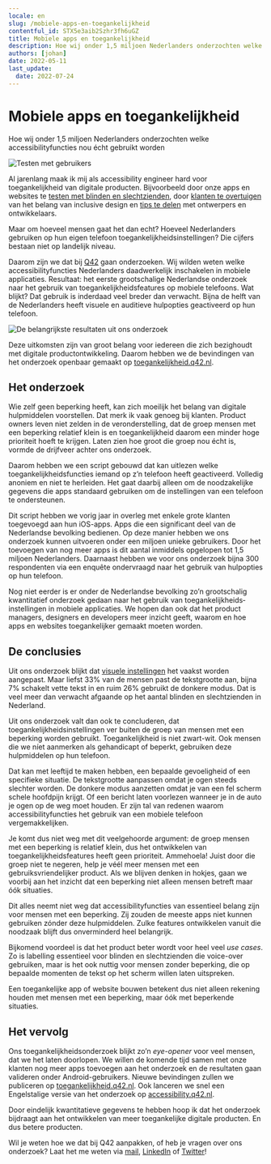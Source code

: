 ```yaml
---
locale: en
slug: /mobiele-apps-en-toegankelijkheid
contentful_id: STX5e3aib2Szhr3fh6uGZ
title: Mobiele apps en toegankelijkheid
description: Hoe wij onder 1,5 miljoen Nederlanders onderzochten welke accessibilityfuncties nou écht gebruikt worden.
authors: [johan]
date: 2022-05-11
last_update:
  date: 2022-07-24
---
```


# Mobiele apps en toegankelijkheid

Hoe wij onder 1,5 miljoen Nederlanders onderzochten welke accessibilityfuncties nou écht gebruikt worden

<Image src="/img/light/Onderzoek-toegankelijkheid-mobiele-apps-door-internetbureau-Q42-Amsterdam.png" alt="Testen met gebruikers"/>

Al jarenlang maak ik mij als accessibility engineer hard voor toegankelijkheid van digitale producten. Bijvoorbeeld door onze apps en websites te [testen met blinden en slechtzienden](https://blog.q42.nl/zo-maak-je-je-website-toegankelijk-voor-blinden-en-slechtzienden), door [klanten te overtuigen](https://youtu.be/-lEWBMEBQxM) van het belang van inclusive design en [tips te delen](https://podcast.q42.nl/accessibility) met ontwerpers en ontwikkelaars.

Maar om hoeveel mensen gaat het dan echt? Hoeveel Nederlanders gebruiken op hun eigen telefoon toegankelijkheidsinstellingen? Die cijfers bestaan niet op landelijk niveau.

Daarom zijn we dat bij [Q42](https://q42.nl/) gaan onderzoeken. Wij wilden weten welke accessibilityfuncties Nederlanders daadwerkelijk inschakelen in mobiele applicaties. Resultaat: het eerste grootschalige Nederlandse onderzoek naar het gebruik van toegankelijkheidsfeatures op mobiele telefoons. Wat blijkt? Dat gebruik is inderdaad veel breder dan verwacht. Bijna de helft van de Nederlanders heeft visuele en auditieve hulpopties geactiveerd op hun telefoon.

<Image src="/img/light/Onderzoeksresultaten-toegankelijkheidsinstellingen-mobiele-telefoons-1.png" alt="De belangrijkste resultaten uit ons onderzoek"/>

Deze uitkomsten zijn van groot belang voor iedereen die zich bezighoudt met digitale productontwikkeling. Daarom hebben we de bevindingen van het onderzoek openbaar gemaakt op [toegankelijkheid.q42.nl](https://toegankelijkheid.q42.nl/).

## **Het onderzoek**
Wie zelf geen beperking heeft, kan zich moeilijk het belang van digitale hulpmiddelen voorstellen. Dat merk ik vaak genoeg bij klanten. Product owners leven niet zelden in de veronderstelling, dat de groep mensen met een beperking relatief klein is en toegankelijkheid daarom een minder hoge prioriteit hoeft te krijgen. Laten zien hoe groot die groep nou écht is, vormde de drijfveer achter ons onderzoek.

Daarom hebben we een script gebouwd dat kan uitlezen welke toegankelijkheidsfuncties iemand op z’n telefoon heeft geactiveerd. Volledig anoniem en niet te herleiden. Het gaat daarbij alleen om de noodzakelijke gegevens die apps standaard gebruiken om de instellingen van een telefoon te ondersteunen.

Dit script hebben we vorig jaar in overleg met enkele grote klanten toegevoegd aan hun iOS-apps. Apps die een significant deel van de Nederlandse bevolking bedienen. Op deze manier hebben we ons onderzoek kunnen uitvoeren onder een miljoen unieke gebruikers. Door het toevoegen van nog meer apps is dit aantal inmiddels opgelopen tot 1,5 miljoen Nederlanders. Daarnaast hebben we voor ons onderzoek bijna 300 respondenten via een enquête ondervraagd naar het gebruik van hulpopties op hun telefoon.

Nog niet eerder is er onder de Nederlandse bevolking zo’n grootschalig kwantitatief onderzoek gedaan naar het gebruik van toegankelijkheids­instellingen in mobiele applicaties. We hopen dan ook dat het product managers, designers en developers meer inzicht geeft, waarom en hoe apps en websites toegankelijker gemaakt moeten worden.

## **De conclusies**
Uit ons onderzoek blijkt dat [visuele instellingen](https://toegankelijkheid.q42.nl/#visuele-instellingen) het vaakst worden aangepast. Maar liefst 33% van de mensen past de tekstgrootte aan, bijna 7% schakelt vette tekst in en ruim 26% gebruikt de donkere modus. Dat is veel meer dan verwacht afgaande op het aantal blinden en slechtzienden in Nederland.

Uit ons onderzoek valt dan ook te concluderen, dat toegankelijkheidsinstellingen ver buiten de groep van mensen met een beperking worden gebruikt. Toegankelijkheid is niet zwart-wit. Ook mensen die we níet aanmerken als gehandicapt of beperkt, gebruiken deze hulpmiddelen op hun telefoon.

Dat kan met leeftijd te maken hebben, een bepaalde gevoeligheid of een specifieke situatie. De tekstgrootte aanpassen omdat je ogen steeds slechter worden. De donkere modus aanzetten omdat je van een fel scherm schele hoofdpijn krijgt. Of een bericht laten voorlezen wanneer je in de auto je ogen op de weg moet houden. Er zijn tal van redenen waarom accessibilityfuncties het gebruik van een mobiele telefoon vergemakkelijken.

Je komt dus niet weg met dit veelgehoorde argument: de groep mensen met een beperking is relatief klein, dus het ontwikkelen van toegankelijkheidsfeatures heeft geen prioriteit. Ammehoela! Juist door die groep niet te negeren, help je véél meer mensen met een gebruiksvriendelijker product. Als we blijven denken in hokjes, gaan we voorbij aan het inzicht dat een beperking niet alleen mensen betreft maar óók situaties.

Dit alles neemt niet weg dat accessibilityfuncties van essentieel belang zijn voor mensen met een beperking. Zij zouden de meeste apps niet kunnen gebruiken zónder deze hulpmiddelen. Zulke features ontwikkelen vanuit die noodzaak blijft dus onverminderd heel belangrijk.

Bijkomend voordeel is dat het product beter wordt voor heel veel *use cases*. Zo is labelling essentieel voor blinden en slechtzienden die voice-over gebruiken, maar is het ook nuttig voor mensen zonder beperking, die op bepaalde momenten de tekst op het scherm willen laten uitspreken.

Een toegankelijke app of website bouwen betekent dus niet alleen rekening houden met mensen met een beperking, maar óók met beperkende situaties.

## **Het vervolg**
Ons toegankelijkheidsonderzoek blijkt zo’n *eye-opener* voor veel mensen, dat we het laten doorlopen. We willen de komende tijd samen met onze klanten nog meer apps toevoegen aan het onderzoek en de resultaten gaan valideren onder Android-gebruikers. Nieuwe bevindingen zullen we publiceren op [toegankelijkheid.q42.nl](https://toegankelijkheid.q42.nl/). Ook lanceren we snel een Engelstalige versie van het onderzoek op [accessibility.q42.nl](https://accessibility.q42.nl/).

Door eindelijk kwantitatieve gegevens te hebben hoop ik dat het onderzoek bijdraagt aan het ontwikkelen van meer toegankelijke digitale producten. En dus betere producten.

Wil je weten hoe we dat bij Q42 aanpakken, of heb je vragen over ons onderzoek? Laat het me weten via [mail](mailto:johan@q42.nl), [LinkedIn](https://linkedin.com/in/johanhuijkman) of [Twitter](https://twitter.com/huijkman)!
